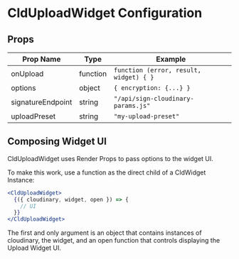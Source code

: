 

<Head>
  <title>CldUploadWidget Configuration - Next Cloudinary</title>
  <meta name="og:title" content="CldUploadWidget Configuration - Next Cloudinary" />
  <meta name="og:url" content={`https://next-cloudinary.spacejelly.dev/components/clduploadwidget/configuration`} />
</Head>

<OgImage
  title="CldUploadWidget Configuration"
  twitterTitle="CldUploadWidget Configuration"
/>

# CldUploadWidget Configuration

## Props

| Prop Name          | Type               | Example                                |
|--------------------|--------------------|----------------------------------------|
| onUpload           | function           | `function (error, result, widget) { }` |
| options            | object             | `{ encryption: {...} }`                |
| signatureEndpoint  | string             | `"/api/sign-cloudinary-params.js"`     |
| uploadPreset       | string             | `"my-upload-preset"`                   |

## Composing Widget UI

CldUploadWidget uses Render Props to pass options to the widget UI.

To make this work, use a function as the direct child of a CldWidget Instance:

```jsx
<CldUploadWidget>
  {({ cloudinary, widget, open }) => {
    // UI
  }}
</CldUploadWidget>
```

The first and only argument is an object that contains instances of cloudinary, the widget, and an open function that controls displaying the Upload Widget UI.